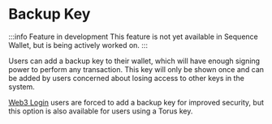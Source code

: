 # Backup Key

:::info Feature in development
This feature is not yet available in Sequence Wallet, but is being actively worked on. 
:::

Users can add a backup key to their wallet, which will have enough signing power to perform any transaction. This key will only be shown once and can be added by users concerned about losing access to other keys in the system.

[Web3 Login](web3-login) users are forced to add a backup key for improved security, but this option is also available for users using a Torus key.
